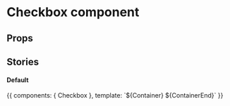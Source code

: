 

<Meta title="Components/Form/Fields/Checkbox" />

# Checkbox component

## Props

<Props of={Checkbox} />

## Stories

#### Default

<Preview>
    <Story name="default">
        {{
            components: { Checkbox },
            template: `${Container}
                <Checkbox name="checkbox" label="Checkbox" value="checkbox" />
            ${ContainerEnd}`
        }}
    </Story>
</Preview>
